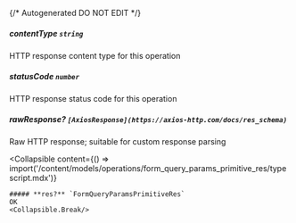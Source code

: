 {/* Autogenerated DO NOT EDIT  */}

##### **contentType** `string`
HTTP response content type for this operation

##### **statusCode** `number`
HTTP response status code for this operation

##### **rawResponse?** `[AxiosResponse](https://axios-http.com/docs/res_schema)`
Raw HTTP response; suitable for custom response parsing

<Collapsible
    content={() => import('/content/models/operations/form_query_params_primitive_res/typescript.mdx')}
>
    ##### **res?** `FormQueryParamsPrimitiveRes`
    OK
    <Collapsible.Break/>
</Collapsible>

